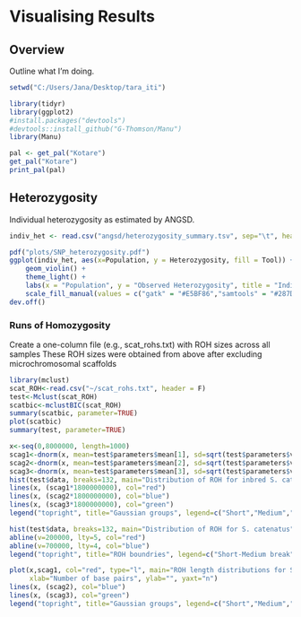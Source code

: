 # Visualising Results
## Overview
Outline what I'm doing. 
```r
setwd("C:/Users/Jana/Desktop/tara_iti")

library(tidyr)
library(ggplot2)
#install.packages("devtools")
#devtools::install_github("G-Thomson/Manu")
library(Manu)

pal <- get_pal("Kotare")
get_pal("Kotare")
print_pal(pal)
```
## Heterozygosity
Individual heterozygosity as estimated by ANGSD.  
```r
indiv_het <- read.csv("angsd/heterozygosity_summary.tsv", sep="\t", header = TRUE)

pdf("plots/SNP_heterozygosity.pdf")
ggplot(indiv_het, aes(x=Population, y = Heterozygosity, fill = Tool)) +
    geom_violin() +
    theme_light() +
    labs(x = "Population", y = "Observed Heterozygosity", title = "Individual Heterozygosity") +
    scale_fill_manual(values = c("gatk" = "#E5BF86","samtools" = "#287DAB")) 
dev.off()
```

### Runs of Homozygosity
Create a one-column file (e.g., scat_rohs.txt) with ROH sizes across all samples
These ROH sizes were obtained from above after excluding microchromosomal scaffolds
```r
library(mclust)
scat_ROH<-read.csv("~/scat_rohs.txt", header = F)
test<-Mclust(scat_ROH)
scatbic<-mclustBIC(scat_ROH)
summary(scatbic, parameter=TRUE)
plot(scatbic)
summary(test, parameter=TRUE)

x<-seq(0,8000000, length=1000)
scag1<-dnorm(x, mean=test$parameters$mean[1], sd=sqrt(test$parameters$variance$sigmasq[1]))
scag2<-dnorm(x, mean=test$parameters$mean[2], sd=sqrt(test$parameters$variance$sigmasq[2]))
scag3<-dnorm(x, mean=test$parameters$mean[3], sd=sqrt(test$parameters$variance$sigmasq[3]))
hist(test$data, breaks=132, main="Distribution of ROH for inbred S. catenatus", xlab="Number of base pairs")
lines(x, (scag1*1800000000), col="red")
lines(x, (scag2*1800000000), col="blue")
lines(x, (scag3*1800000000), col="green")
legend("topright", title="Gaussian groups", legend=c("Short","Medium","Long"), lty=c(1,1,1), col=c("red", "blue", "green"))

hist(test$data, breaks=132, main="Distribution of ROH for S. catenatus", xlab="Number of base pairs")
abline(v=200000, lty=5, col="red")
abline(v=700000, lty=4, col="blue")
legend("topright", title="ROH boundries", legend=c("Short-Medium break","Medium-Long break"), lty=c(5,4), col=c("red", "blue"))

plot(x,scag1, col="red", type="l", main="ROH length distributions for S. catenatus",
     xlab="Number of base pairs", ylab="", yaxt="n")
lines(x, (scag2), col="blue")
lines(x, (scag3), col="green")
legend("topright", title="Gaussian groups", legend=c("Short","Medium","Long"), lty=c(1,1,1), col=c("red", "blue", "green"))
```